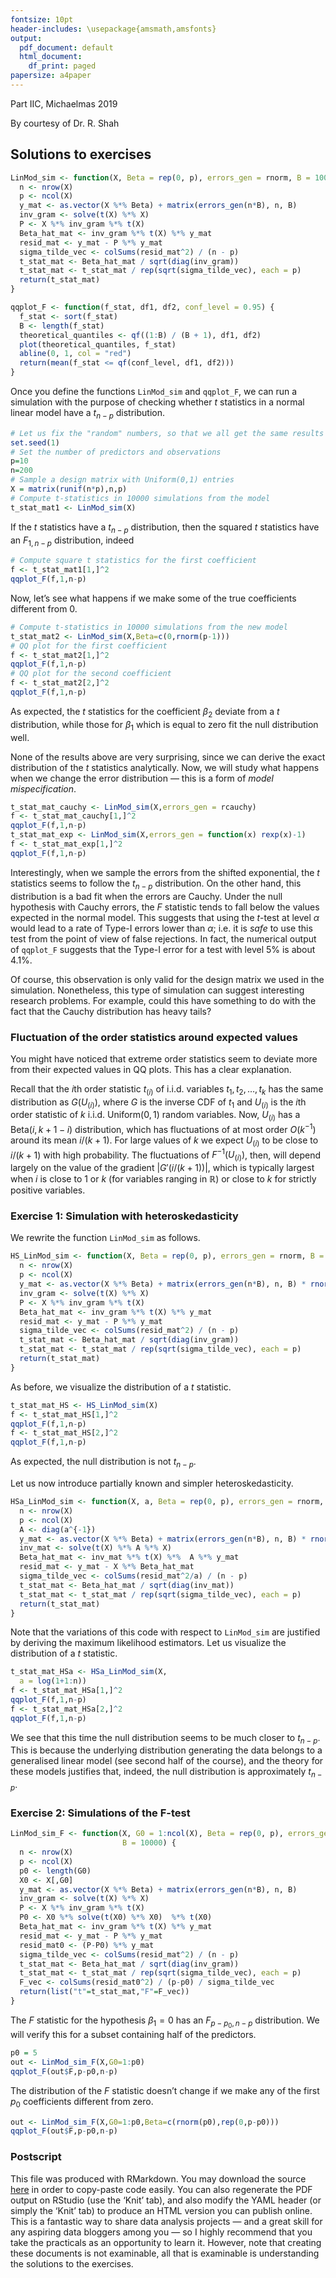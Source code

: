 ```yaml
---
fontsize: 10pt
header-includes: \usepackage{amsmath,amsfonts}
output:
  pdf_document: default
  html_document:
    df_print: paged
papersize: a4paper
---
```


\textbf{STATISTICAL MODELLING} \hfill Part IIC, Michaelmas 2019

\vspace{-0.2cm}
\textbf{Practical 2: More on the basics of \textsf{R}} \hfill By courtesy of Dr. R. Shah

## Solutions to exercises

```r
LinMod_sim <- function(X, Beta = rep(0, p), errors_gen = rnorm, B = 10000) {
  n <- nrow(X)
  p <- ncol(X)
  y_mat <- as.vector(X %*% Beta) + matrix(errors_gen(n*B), n, B)
  inv_gram <- solve(t(X) %*% X)
  P <- X %*% inv_gram %*% t(X)
  Beta_hat_mat <- inv_gram %*% t(X) %*% y_mat
  resid_mat <- y_mat - P %*% y_mat
  sigma_tilde_vec <- colSums(resid_mat^2) / (n - p)
  t_stat_mat <- Beta_hat_mat / sqrt(diag(inv_gram))
  t_stat_mat <- t_stat_mat / rep(sqrt(sigma_tilde_vec), each = p)
  return(t_stat_mat)
}

qqplot_F <- function(f_stat, df1, df2, conf_level = 0.95) {
  f_stat <- sort(f_stat)
  B <- length(f_stat)
  theoretical_quantiles <- qf((1:B) / (B + 1), df1, df2)
  plot(theoretical_quantiles, f_stat)
  abline(0, 1, col = "red")
  return(mean(f_stat <= qf(conf_level, df1, df2)))
}
```

Once you define the functions `LinMod_sim` and `qqplot_F`, we can run a simulation with the purpose of checking whether $t$ statistics in a normal linear model have a $t_{n-p}$ distribution. 

```r
# Let us fix the "random" numbers, so that we all get the same results 
set.seed(1) 
# Set the number of predictors and observations
p=10
n=200
# Sample a design matrix with Uniform(0,1) entries
X = matrix(runif(n*p),n,p)
# Compute t-statistics in 10000 simulations from the model
t_stat_mat1 <- LinMod_sim(X)
```

If the $t$ statistics have a $t_{n-p}$ distribution, then the squared $t$ statistics have an $F_{1,n-p}$ distribution, indeed

```r
# Compute square t statistics for the first coefficient
f <- t_stat_mat1[1,]^2
qqplot_F(f,1,n-p)
```

Now, let's see what happens if we make some of the true coefficients different from 0. 

```r
# Compute t-statistics in 10000 simulations from the new model
t_stat_mat2 <- LinMod_sim(X,Beta=c(0,rnorm(p-1)))
# QQ plot for the first coefficient
f <- t_stat_mat2[1,]^2
qqplot_F(f,1,n-p)
# QQ plot for the second coefficient
f <- t_stat_mat2[2,]^2
qqplot_F(f,1,n-p)
```

As expected, the $t$ statistics for the coefficient $\beta_2$ deviate from a $t$ distribution, while those for $\beta_1$ which is equal to zero fit the null distribution well. 

None of the results above are very surprising, since we can derive the exact distribution of the $t$ statistics analytically. Now, we will study what happens when we change the error distribution --- this is a form of *model mispecification*.

```r
t_stat_mat_cauchy <- LinMod_sim(X,errors_gen = rcauchy)
f <- t_stat_mat_cauchy[1,]^2
qqplot_F(f,1,n-p)
t_stat_mat_exp <- LinMod_sim(X,errors_gen = function(x) rexp(x)-1)
f <- t_stat_mat_exp[1,]^2
qqplot_F(f,1,n-p)
```

Interestingly, when we sample the errors from the shifted exponential, the $t$ statistics seems to follow the $t_{n-p}$ distribution. On the other hand, this distribution is a bad fit when the errors are Cauchy. Under the null hypothesis with Cauchy errors, the $F$ statistic tends to fall below the values expected in the normal model. This suggests that using the $t$-test at level $\alpha$ would lead to a rate of Type-I errors lower than $\alpha$; i.e. it is *safe* to use this test from the point of view of false rejections. In fact, the numerical output of `qqplot_F` suggests that the Type-I error for a test with level 5% is about 4.1%.

Of course, this observation is only valid for the design matrix we used in the simulation. Nonetheless, this type of simulation can suggest interesting research problems. For example, could this have something to do with the fact that the Cauchy distribution has heavy tails?

### Fluctuation of the order statistics around expected values

You might have noticed that extreme order statistics seem to deviate more from their expected values in QQ plots. This has a clear explanation. 

Recall that the $i$th order statistic $t_{(i)}$ of i.i.d. variables $t_1,t_2,\dots,t_k$ has the same distribution as $G(U_{(i)})$, where $G$ is the inverse CDF of $t_1$ and $U_{(i)}$ is the $i$th order statistic of $k$ i.i.d. Uniform$(0,1)$ random variables. Now, $U_{(i)}$ has a Beta$(i,k+1-i)$ distribution, which has fluctuations of at most order $O(k^{-1})$ around its mean $i/(k+1)$. For large values of $k$ we expect $U_{(i)}$ to be close to $i/(k+1)$ with high probability. The fluctuations of $F^{-1}(U_{(i)})$, then, will depend largely on the value of the gradient $|G'(i/(k+1))|$, which is typically largest when $i$ is close to $1$ or $k$ (for variables ranging in $\mathbb R$) or close to $k$ for strictly positive variables.  

### Exercise 1: Simulation with heteroskedasticity

We rewrite the function `LinMod_sim` as follows.

```r
HS_LinMod_sim <- function(X, Beta = rep(0, p), errors_gen = rnorm, B = 10000) {
  n <- nrow(X)
  p <- ncol(X)
  y_mat <- as.vector(X %*% Beta) + matrix(errors_gen(n*B), n, B) * rnorm(n)
  inv_gram <- solve(t(X) %*% X)
  P <- X %*% inv_gram %*% t(X)
  Beta_hat_mat <- inv_gram %*% t(X) %*% y_mat
  resid_mat <- y_mat - P %*% y_mat
  sigma_tilde_vec <- colSums(resid_mat^2) / (n - p)
  t_stat_mat <- Beta_hat_mat / sqrt(diag(inv_gram))
  t_stat_mat <- t_stat_mat / rep(sqrt(sigma_tilde_vec), each = p)
  return(t_stat_mat)
}
```

As before, we visualize the distribution of a $t$ statistic.


```r
t_stat_mat_HS <- HS_LinMod_sim(X)
f <- t_stat_mat_HS[1,]^2
qqplot_F(f,1,n-p)
f <- t_stat_mat_HS[2,]^2
qqplot_F(f,1,n-p)
```

As expected, the null distribution is not $t_{n-p}$. 

Let us now introduce partially known and simpler heteroskedasticity.

```r
HSa_LinMod_sim <- function(X, a, Beta = rep(0, p), errors_gen = rnorm, B = 10000) {
  n <- nrow(X)
  p <- ncol(X)
  A <- diag(a^{-1})
  y_mat <- as.vector(X %*% Beta) + matrix(errors_gen(n*B), n, B) * rnorm(1) * sqrt(a) 
  inv_mat <- solve(t(X) %*% A %*% X)
  Beta_hat_mat <- inv_mat %*% t(X) %*%  A %*% y_mat
  resid_mat <- y_mat - X %*% Beta_hat_mat
  sigma_tilde_vec <- colSums(resid_mat^2/a) / (n - p)
  t_stat_mat <- Beta_hat_mat / sqrt(diag(inv_mat))
  t_stat_mat <- t_stat_mat / rep(sqrt(sigma_tilde_vec), each = p)
  return(t_stat_mat)
}
```

Note that the variations of this code with respect to `LinMod_sim` are justified by deriving the maximum likelihood estimators. Let us visualize the distribution of a $t$ statistic.


```r
t_stat_mat_HSa <- HSa_LinMod_sim(X,
  a = log(1+1:n))
f <- t_stat_mat_HSa[1,]^2
qqplot_F(f,1,n-p)
f <- t_stat_mat_HSa[2,]^2
qqplot_F(f,1,n-p)
```

We see that this time the null distribution seems to be much closer to $t_{n-p}$. This is because the underlying distribution generating the data belongs to a generalised linear model (see second half of the course), and the theory for these models justifies that, indeed, the null distribution is approximately $t_{n-p}$.

### Exercise 2: Simulations of the F-test

```r
LinMod_sim_F <- function(X, G0 = 1:ncol(X), Beta = rep(0, p), errors_gen = rnorm, 
                         B = 10000) {
  n <- nrow(X)
  p <- ncol(X)
  p0 <- length(G0)
  X0 <- X[,G0]
  y_mat <- as.vector(X %*% Beta) + matrix(errors_gen(n*B), n, B)
  inv_gram <- solve(t(X) %*% X)
  P <- X %*% inv_gram %*% t(X)
  P0 <- X0 %*% solve(t(X0) %*% X0)  %*% t(X0)
  Beta_hat_mat <- inv_gram %*% t(X) %*% y_mat
  resid_mat <- y_mat - P %*% y_mat
  resid_mat0 <- (P-P0) %*% y_mat
  sigma_tilde_vec <- colSums(resid_mat^2) / (n - p)
  t_stat_mat <- Beta_hat_mat / sqrt(diag(inv_gram))
  t_stat_mat <- t_stat_mat / rep(sqrt(sigma_tilde_vec), each = p)
  F_vec <- colSums(resid_mat0^2) / (p-p0) / sigma_tilde_vec
  return(list("t"=t_stat_mat,"F"=F_vec))
}
```

The $F$ statistic for the hypothesis $\beta_1=0$ has an $F_{p-p_0,n-p}$ distribution. We will verify this for a subset containing half of the predictors.

```r
p0 = 5
out <- LinMod_sim_F(X,G0=1:p0)
qqplot_F(out$F,p-p0,n-p)
```

The distribution of the $F$ statistic doesn't change if we make any of the first $p_0$ coefficients different from zero. 

```r
out <- LinMod_sim_F(X,G0=1:p0,Beta=c(rnorm(p0),rep(0,p-p0)))
qqplot_F(out$F,p-p0,n-p)
```


### Postscript

This file was produced with RMarkdown. You may download the source [here](https://albertococacabrero.files.wordpress.com/2019/10/practical2sol.rmd) in order to copy-paste code easily. You can also regenerate the PDF output on RStudio (use the 'Knit' tab), and also modify the YAML header (or simply the 'Knit' tab) to produce an HTML version you can publish online. This is a fantastic way to share data analysis projects --- and a great skill for any aspiring data bloggers among you --- so I highly recommend that you take the practicals as an opportunity to learn it. However, note that creating these documents is not examinable, all that is examinable is understanding the solutions to the exercises.
